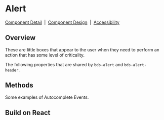 
# Alert

[Component Detail](https://design.blip.ai/d/UbKsV1JhXTK4/componentes-desenvolvimento#/alert/visao-geral-alert)
&nbsp;|&nbsp;
[Component Design](https://design.blip.ai/d/UbKsV1JhXTK4/design-1#/alert/resumo-alert)
&nbsp;|&nbsp;
[Accessibility](https://design.blip.ai/d/UbKsV1JhXTK4/design-1#/alert/acessibilidade-alert)

## Overview

These are little boxes that appear to the user when they need to perform an action that has some level of criticality.

<Canvas of={AlertStories.Properties} >
</Canvas>

<Meta isTemplate />

The following properties that are shared by `bds-alert` and `bds-alert-header`.

<Controls />

## Methods

Some examples of Autocomplete Events.

<Source of={AlertStories.Methods} />

## Build on React

<Source of={AlertStories.FrameworkReact} />